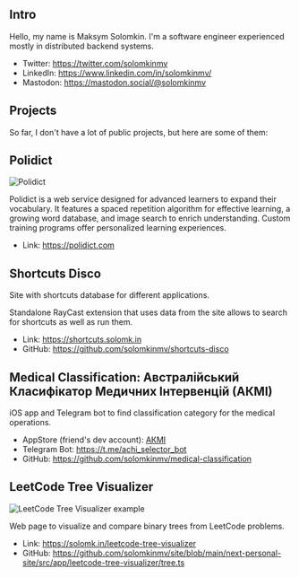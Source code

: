 <article className="prose prose-gray max-w-3xl mx-auto dark:prose-invert">

  # Intro

  Hello, my name is Maksym Solomkin. I'm a software engineer experienced mostly in distributed backend systems.

  * Twitter: https://twitter.com/solomkinmv
  * LinkedIn: https://www.linkedin.com/in/solomkinmv/
  * Mastodon: https://mastodon.social/@solomkinmv

  # Projects

  So far, I don't have a lot of public projects, but here are some of them:

  ## Polidict

  ![Polidict ](/images/home/polidict-opengraph.jpg)

  Polidict is a web service designed for advanced learners to expand their vocabulary. It features a spaced repetition
  algorithm for effective learning, a growing word database, and image search to enrich understanding. Custom training
  programs offer personalized learning experiences.

  * Link: https://polidict.com

  ## Shortcuts Disco

  Site with shortcuts database for different applications.

  Standalone RayCast extension that uses data from the site allows to search for shortcuts as well as run them.

  * Link: https://shortcuts.solomk.in
  * GitHub: https://github.com/solomkinmv/shortcuts-disco

  ## Medical Classification: Австралійський Класифікатор Медичних Інтервенцій (АКМІ)

  iOS app and Telegram bot to find classification category for the medical operations.

  * AppStore (friend's dev account): [АКМІ](https://apps.apple.com/ua/app/%D0%B0%D0%BA%D0%BC%D1%96/id6450682699)
  * Telegram Bot: https://t.me/achi_selector_bot
  * GitHub: https://github.com/solomkinmv/medical-classification

  ## LeetCode Tree Visualizer

  ![LeetCode Tree Visualizer example](/images/home/leetcode-tree-viz.jpg)

  Web page to visualize and compare binary trees from LeetCode problems.

  * Link: https://solomk.in/leetcode-tree-visualizer
  * GitHub: https://github.com/solomkinmv/site/blob/main/next-personal-site/src/app/leetcode-tree-visualizer/tree.ts

</article>
